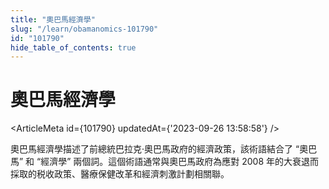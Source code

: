 ```yaml
---
title: "奧巴馬經濟學"
slug: "/learn/obamanomics-101790"
id: "101790"
hide_table_of_contents: true
---
```



# 奧巴馬經濟學

<ArticleMeta id={101790} updatedAt={'2023-09-26 13:58:58'} />
<div className='border-solid border-b border-t-0 my-4 border-[var(--ifm-color-gray-300)]' />

奧巴馬經濟學描述了前總統巴拉克·奧巴馬政府的經濟政策，該術語結合了 “奧巴馬” 和 “經濟學” 兩個詞。這個術語通常與奧巴馬政府為應對 2008 年的大衰退而採取的税收政策、醫療保健改革和經濟刺激計劃相關聯。
